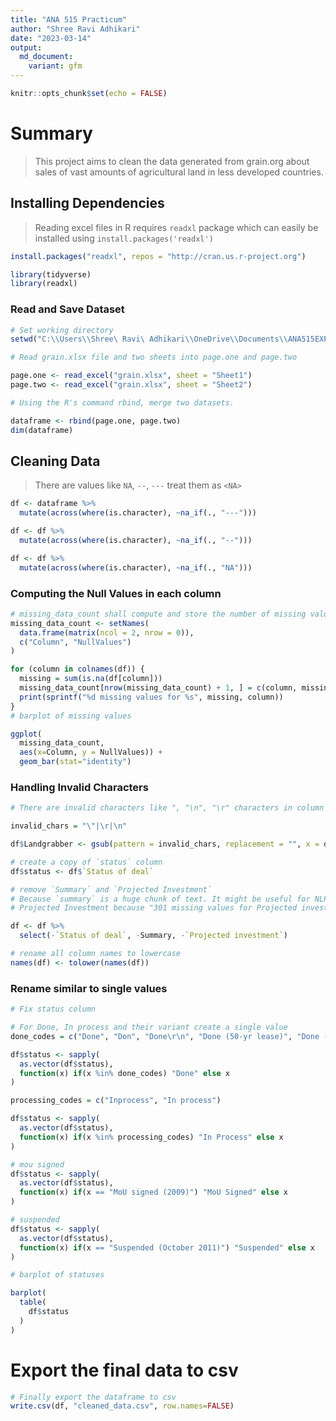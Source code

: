---
title: "ANA 515 Practicum"
author: "Shree Ravi Adhikari"
date: "2023-03-14"
output:
  md_document:
    variant: gfm
---

```{r setup, include=FALSE}
knitr::opts_chunk$set(echo = FALSE)
```

# Summary

> This project aims to clean the data generated from grain.org about sales of vast amounts of agricultural land in less developed countries.


## Installing Dependencies

> Reading excel files in R requires `readxl` package which can easily be installed using `install.packages('readxl')`

```{r install-dependencies, warning=FALSE, message=FALSE, echo=FALSE}
install.packages("readxl", repos = "http://cran.us.r-project.org")
```

```{r import-libraries, warning=FALSE, message=FALSE, echo=FALSE}
library(tidyverse)
library(readxl)
```

### Read and Save Dataset

```{r read-excel-files, warning=FALSE, message=FALSE, echo=TRUE}

# Set working directory
setwd("C:\\Users\\Shree\ Ravi\ Adhikari\\OneDrive\\Documents\\ANA515EXP")

# Read grain.xlsx file and two sheets into page.one and page.two

page.one <- read_excel("grain.xlsx", sheet = "Sheet1")
page.two <- read_excel("grain.xlsx", sheet = "Sheet2")
```


```{r merge-datasests, warning=FALSE, message=FALSE, echo=TRUE}
# Using the R's command rbind, merge two datasets.

dataframe <- rbind(page.one, page.two)
dim(dataframe)

```

## Cleaning Data

> There are values like `NA`, `--`, `---` treat them as `<NA>`

```{r clean-data, warning=FALSE, message=FALSE, echo=TRUE}
df <- dataframe %>%
  mutate(across(where(is.character), ~na_if(., "---")))

df <- df %>%
  mutate(across(where(is.character), ~na_if(., "--")))

df <- df %>%
  mutate(across(where(is.character), ~na_if(., "NA")))

```

### Computing the Null Values in each column
```{r null-values, warning=FALSE, message=FALSE, echo=TRUE}

# missing_data_count shall compute and store the number of missing values in each column 
missing_data_count <- setNames(
  data.frame(matrix(ncol = 2, nrow = 0)), 
  c("Column", "NullValues")
)

for (column in colnames(df)) {
  missing = sum(is.na(df[column]))
  missing_data_count[nrow(missing_data_count) + 1, ] = c(column, missing)
  print(sprintf("%d missing values for %s", missing, column))
}
# barplot of missing values

ggplot(
  missing_data_count, 
  aes(x=Column, y = NullValues)) + 
  geom_bar(stat="identity")

```

### Handling Invalid Characters
```{r invalid-characters, warning=FALSE, message=FALSE, echo=TRUE}
# There are invalid characters like ", "\n", "\r" characters in column Landgrabber

invalid_chars = "\"|\r|\n"

df$Landgrabber <- gsub(pattern = invalid_chars, replacement = "", x = df$Landgrabber)
```

```{r drop-columns, warning=FALSE, message=FALSE, echo=TRUE}
# create a copy of `status` column
df$status <- df$`Status of deal`

# remove `Summary` and `Projected Investment`
# Because `summary` is a huge chunk of text. It might be useful for NLP project, but not here.
# Projected Investment because "301 missing values for Projected investment"

df <- df %>%
  select(-`Status of deal`, -Summary, -`Projected investment`)

# rename all column names to lowercase
names(df) <- tolower(names(df))
```

### Rename similar to single values

```{r merge-multiple-values, warning=FALSE, message=FALSE, echo=TRUE}
# Fix status column

# For Done, In process and their variant create a single value
done_codes = c("Done", "Don", "Done\r\n", "Done (50-yr lease)", "Done - 15/08/2011")

df$status <- sapply(
  as.vector(df$status), 
  function(x) if(x %in% done_codes) "Done" else x 
)

processing_codes = c("Inprocess", "In process")

df$status <- sapply(
  as.vector(df$status), 
  function(x) if(x %in% processing_codes) "In Process" else x 
)

# mou signed
df$status <- sapply(
  as.vector(df$status), 
  function(x) if(x == "MoU signed (2009)") "MoU Signed" else x 
)

# suspended
df$status <- sapply(
  as.vector(df$status), 
  function(x) if(x == "Suspended (October 2011)") "Suspended" else x 
)
```

```{r barplot-statuses, warning=FALSE, message=FALSE, echo=FALSE}

# barplot of statuses

barplot(
  table(
    df$status
  )
)
```

# Export the final data to csv

```{r export-final-data, warning=FALSE, message=FALSE, echo=TRUE}
# Finally export the dataframe to csv
write.csv(df, "cleaned_data.csv", row.names=FALSE)
```
